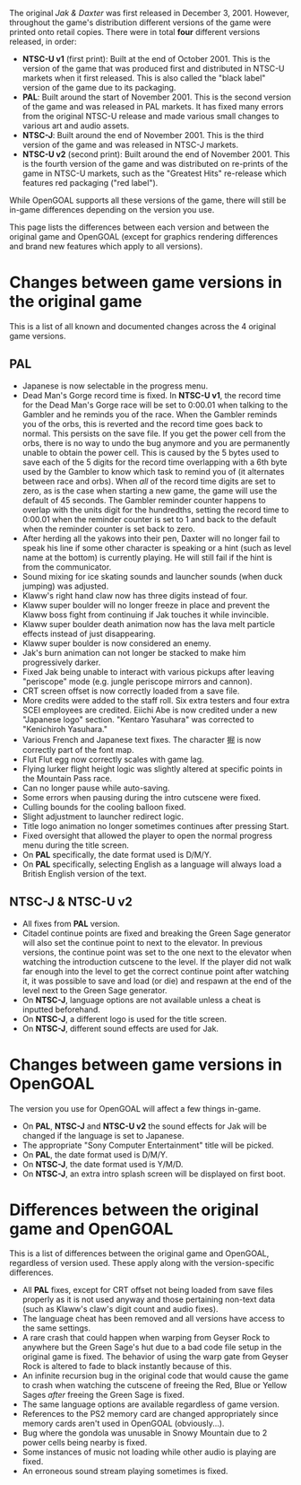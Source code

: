 The original _Jak & Daxter_ was first released in December 3, 2001. However, throughout the game's distribution different versions of the game were printed onto retail copies. There were in total **four** different versions released, in order:

- **NTSC-U v1** (first print): Built at the end of October 2001. This is the version of the game that was produced first and distributed in NTSC-U markets when it first released. This is also called the "black label" version of the game due to its packaging.
- **PAL**: Built around the start of November 2001. This is the second version of the game and was released in PAL markets. It has fixed many errors from the original NTSC-U release and made various small changes to various art and audio assets.
- **NTSC-J**: Built around the end of November 2001. This is the third version of the game and was released in NTSC-J markets.
- **NTSC-U v2** (second print): Built around the end of November 2001. This is the fourth version of the game and was distributed on re-prints of the game in NTSC-U markets, such as the "Greatest Hits" re-release which features red packaging ("red label").

While OpenGOAL supports all these versions of the game, there will still be in-game differences depending on the version you use.

This page lists the differences between each version and between the original game and OpenGOAL (except for graphics rendering differences and brand new features which apply to all versions).

# Changes between game versions in the original game

This is a list of all known and documented changes across the 4 original game versions.

## PAL

- Japanese is now selectable in the progress menu.
- Dead Man's Gorge record time is fixed. In **NTSC-U v1**, the record time for the Dead Man's Gorge race will be set to 0:00.01 when talking to the Gambler and he reminds you of the race. When the Gambler reminds you of the orbs, this is reverted and the record time goes back to normal. This persists on the save file. If you get the power cell from the orbs, there is no way to undo the bug anymore and you are permanently unable to obtain the power cell.
This is caused by the 5 bytes used to save each of the 5 digits for the record time overlapping with a 6th byte used by the Gambler to know which task to remind you of (it alternates between race and orbs). When *all* of the record time digits are set to zero, as is the case when starting a new game, the game will use the default of 45 seconds. The Gambler reminder counter happens to overlap with the units digit for the hundredths, setting the record time to 0:00.01 when the reminder counter is set to 1 and back to the default when the reminder counter is set back to zero.
- After herding all the yakows into their pen, Daxter will no longer fail to speak his line if some other character is speaking or a hint (such as level name at the bottom) is currently playing. He will still fail if the hint is from the communicator.
- Sound mixing for ice skating sounds and launcher sounds (when duck jumping) was adjusted.
- Klaww's right hand claw now has three digits instead of four.
- Klaww super boulder will no longer freeze in place and prevent the Klaww boss fight from continuing if Jak touches it while invincible.
- Klaww super boulder death animation now has the lava melt particle effects instead of just disappearing.
- Klaww super boulder is now considered an enemy.
- Jak's burn animation can not longer be stacked to make him progressively darker.
- Fixed Jak being unable to interact with various pickups after leaving "periscope" mode (e.g. jungle periscope mirrors and cannon).
- CRT screen offset is now correctly loaded from a save file.
- More credits were added to the staff roll. Six extra testers and four extra SCEI employees are credited. Eiichi Abe is now credited under a new "Japanese logo" section. "Kentaro Yasuhara" was corrected to "Kenichiroh Yasuhara."
- Various French and Japanese text fixes. The character 掘 is now correctly part of the font map.
- Flut Flut egg now correctly scales with game lag.
- Flying lurker flight height logic was slightly altered at specific points in the Mountain Pass race.
- Can no longer pause while auto-saving.
- Some errors when pausing during the intro cutscene were fixed.
- Culling bounds for the cooling balloon fixed.
- Slight adjustment to launcher redirect logic.
- Title logo animation no longer sometimes continues after pressing Start.
- Fixed oversight that allowed the player to open the normal progress menu during the title screen.
- On **PAL** specifically, the date format used is D/M/Y.
- On **PAL** specifically, selecting English as a language will always load a British English version of the text.
<!-- audio fixes and unknown art fixes -->

## NTSC-J & NTSC-U v2

- All fixes from **PAL** version.
- Citadel continue points are fixed and breaking the Green Sage generator will also set the continue point to next to the elevator. In previous versions, the continue point was set to the one next to the elevator when watching the introduction cutscene to the level. If the player did not walk far enough into the level to get the correct continue point after watching it, it was possible to save and load (or die) and respawn at the end of the level next to the Green Sage generator.
- On **NTSC-J**, language options are not available unless a cheat is inputted beforehand.
- On **NTSC-J**, a different logo is used for the title screen.
- On **NTSC-J**, different sound effects are used for Jak.

# Changes between game versions in OpenGOAL

The version you use for OpenGOAL will affect a few things in-game.

- On **PAL**,  **NTSC-J** and **NTSC-U v2** the sound effects for Jak will be changed if the language is set to Japanese.
- The appropriate "Sony Computer Entertainment" title will be picked.
- On **PAL**, the date format used is D/M/Y.
- On **NTSC-J**, the date format used is Y/M/D.
- On **NTSC-J**, an extra intro splash screen will be displayed on first boot.

# Differences between the original game and OpenGOAL

This is a list of differences between the original game and OpenGOAL, regardless of version used. These apply along with the version-specific differences.

<!-- undoubtedly missing some? -->
- All **PAL** fixes, except for CRT offset not being loaded from save files properly as it is not used anyway and those pertaining non-text data (such as Klaww's claw's digit count and audio fixes).
- The language cheat has been removed and all versions have access to the same settings.
- A rare crash that could happen when warping from Geyser Rock to anywhere but the Green Sage's hut due to a bad code file setup in the original game is fixed. The behavior of using the warp gate from Geyser Rock is altered to fade to black instantly because of this.
- An infinite recursion bug in the original code that would cause the game to crash when watching the cutscene of freeing the Red, Blue or Yellow Sages *after* freeing the Green Sage is fixed.
- The same language options are available regardless of game version.
- References to the PS2 memory card are changed appropriately since memory cards aren't used in OpenGOAL (obviously...).
- Bug where the gondola was unusable in Snowy Mountain due to 2 power cells being nearby is fixed.
- Some instances of music not loading while other audio is playing are fixed.
- An erroneous sound stream playing sometimes is fixed.
